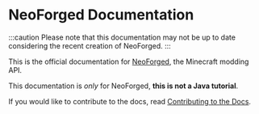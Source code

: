 
# NeoForged Documentation

:::caution
Please note that this documentation may not be up to date considering the recent creation of NeoForged.
:::

This is the official documentation for [NeoForged], the Minecraft modding API.

This documentation is _only_ for NeoForged, **this is not a Java tutorial**.

If you would like to contribute to the docs, read [Contributing to the Docs][contributing].

<div class="container">
  <div class="row">
    <div class="col col--6" style={{padding: '10px'}}>
      <Card
        title="NeoForge Documentation"
        body="Learn how to create your first mod using NeoForge, and discover the vast APIs it provides."
        link="/docs/gettingstarted/"
        linkTitle="Get Started"
      />
    </div>
    <div class="col col--6" style={{padding: '10px'}}>
      <Card
        title="NeoGradle Documentation"
        body="Learn about the Gradle plugin empowering developers to create mods for NeoForge and develop NeoForge itself."
        link="/neogradle/docs/"
        linkTitle="Read More"
      />
    </div>
  </div>
</div>

[NeoForged]: https://neoforged.net
[contributing]: ./contributing
